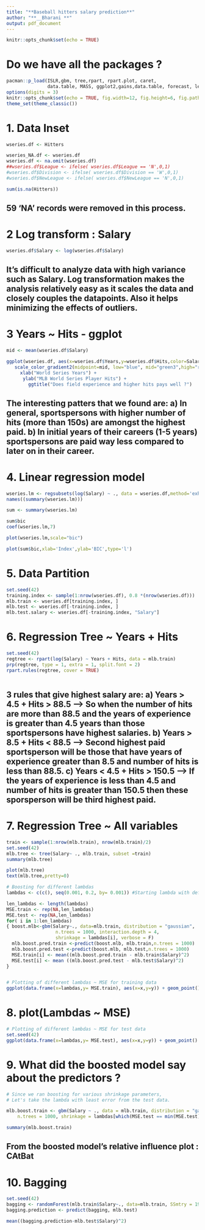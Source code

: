 ---
title: "**Baseball hitters salary prediction**"
author: "**__Bharani **"
output: pdf_document
---

```{r setup, include=FALSE}
knitr::opts_chunk$set(echo = TRUE)
```
# Do we have all the packages ?
```{r loadpackages, warning=FALSE, message=FALSE}
pacman::p_load(ISLR,gbm, tree,rpart, rpart.plot, caret, 
               data.table, MASS, ggplot2,gains,data.table, forecast, leaps, tidyverse,randomForest)
options(digits = 3)
knitr::opts_chunk$set(echo = TRUE, fig.width=12, fig.height=6, fig.path = 'Figs/')
theme_set(theme_classic())
```

# 1. Data Inset
```{r Data Inset}

wseries.df <- Hitters

wseries_NA.df <- wseries.df
wseries.df <- na.omit(wseries.df)
##wseries.df$League <- ifelse( wseries.df$League == 'N',0,1)
#wseries.df$Division <- ifelse( wseries.df$Division == 'W',0,1)
#wseries.df$NewLeague <- ifelse( wseries.df$NewLeague == 'N',0,1)

sum(is.na(Hitters)) 


```
## 59 'NA' records were removed in this process.


# 2 Log transform : Salary
```{r Log transform}
wseries.df$Salary <- log(wseries.df$Salary)
```
## It's difficult to analyze data with high variance such as Salary. Log transformation makes the analysis relatively easy as it scales the data and closely couples the datapoints. Also it helps minimizing the effects of outliers.



# 3 Years ~ Hits - ggplot

```{r ggplot}
mid <- mean(wseries.df$Salary)

ggplot(wseries.df, aes(x=wseries.df$Years,y=wseries.df$Hits,color=Salary)) +  geom_point() + 
   scale_color_gradient2(midpoint=mid, low="blue", mid="green3",high="red", space ="lab" ) + 
     xlab("World Series Years") + 
      ylab("MLB World Series Player Hits") + 
        ggtitle("Does field experience and higher hits pays well ?")

```
## The interesting patters that we found are: a) In general, sportspersons with higher number of hits (more than 150s) are amongst the highest paid. b) In initial years of their careers (1-5 years) sportspersons are paid way less compared to later on in their career.


# 4. Linear regression model

```{r}
wseries.lm <- regsubsets(log(Salary) ~ ., data = wseries.df,method='exhaustive')
names((summary(wseries.lm)))

sum <- summary(wseries.lm)

sum$bic
coef(wseries.lm,7)

plot(wseries.lm,scale="bic")

plot(sum$bic,xlab='Index',ylab='BIC',type='l')


```

# 5. Data Partition

```{r Data Partition}
set.seed(42)
training.index <- sample(1:nrow(wseries.df), 0.8 *(nrow(wseries.df)))
mlb.train <- wseries.df[training.index, ]
mlb.test <- wseries.df[-training.index, ]
mlb.test.salary <- wseries.df[-training.index, "Salary"]
```

# 6. Regression Tree ~ Years + Hits

```{r Regression Tree ~ Years + Hits, color='blue'}


set.seed(42)
regtree <- rpart(log(Salary) ~ Years + Hits, data = mlb.train)
prp(regtree, type = 1, extra = 1, split.font = 2)  
rpart.rules(regtree, cover = TRUE)



```
## 3 rules that give highest salary are:  a) Years > 4.5 + Hits > 88.5  --> So when the number of hits are more than 88.5 and the years of experience is greater than 4.5 years than those sportspersons have highest salaries.  b) Years > 8.5 + Hits < 88.5 --> Second highest paid sportsperson will be those that have years of experience greater than 8.5 and number of hits is less than 88.5.  c) Years < 4.5 + Hits > 150.5 --> If the years of experience is less than 4.5 and number of hits is greater than 150.5 then these sporsperson will be third highest paid.



# 7. Regression Tree ~ All variables
```{r}

train <- sample(1:nrow(mlb.train), nrow(mlb.train)/2)
set.seed(42)
mlb.tree <- tree(Salary~ ., mlb.train, subset =train)
summary(mlb.tree)

plot(mlb.tree)
text(mlb.tree,pretty=0)

# Boosting for different lambdas
lambdas <- c(c(), seq(0.001, 0.2, by= 0.001)) #Starting lambda with default value 0.01

len_lambdas <- length(lambdas)
MSE.train <- rep(NA,len_lambdas)
MSE.test <- rep(NA,len_lambdas)
for( i in 1:len_lambdas)
{ boost.mlb<-gbm(Salary~., data=mlb.train, distribution = "gaussian", 
                  n.trees = 1000, interaction.depth = 4,
                  shrinkage = lambdas[i], verbose = F)
  mlb.boost.pred.train <-predict(boost.mlb, mlb.train,n.trees = 1000)
  mlb.boost.pred.test <-predict(boost.mlb, mlb.test,n.trees = 1000)
  MSE.train[i] <- mean((mlb.boost.pred.train - mlb.train$Salary)^2) 
  MSE.test[i] <- mean ((mlb.boost.pred.test - mlb.test$Salary)^2)
}


# Plotting of different lambdas ~ MSE for training data
ggplot(data.frame(x=lambdas,y= MSE.train), aes(x=x,y=y)) + geom_point() + geom_smooth(method=glm)+ xlab("Lambdas") + ylab("Training data MSE ")

```

# 8. plot(Lambdas ~ MSE)
```{r}
# Plotting of different lambdas ~ MSE for test data
set.seed(42)    
ggplot(data.frame(x=lambdas,y= MSE.test), aes(x=x,y=y)) + geom_point() + geom_smooth(method=glm)+ xlab("Lambdas") + ylab("Test data MSE")
```

# 9. What did the boosted model say about the predictors ?

```{r}

# Since we ran boosting for various shrinkage parameters,
# Let's take the lambda with least error from the test data.

mlb.boost.train <- gbm(Salary ~ ., data = mlb.train, distribution = "gaussian", 
    n.trees = 1000, shrinkage = lambdas[which(MSE.test == min(MSE.test))])

summary(mlb.boost.train)

```
## From the boosted model's relative influence plot : CAtBat


# 10. Bagging
```{r}
set.seed(42)
bagging <- randomForest(mlb.train$Salary~., data=mlb.train, SSmtry = 19, importance = TRUE,ntree=1000)
bagging.prediction <- predict(bagging, mlb.test)

mean((bagging.prediction-mlb.test$Salary)^2)


```
